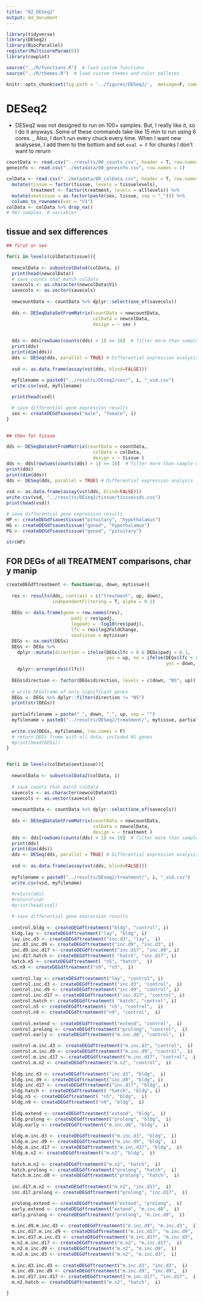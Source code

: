 ```yaml
---
title: "02_DESeq2"
output: md_document
---
```


```r
library(tidyverse)
library(DESeq2)
library(BiocParallel)
register(MulticoreParam(6))
library(cowplot)

source("../R/functions.R")  # load custom functions 
source("../R/themes.R")  # load custom themes and color palletes

knitr::opts_chunk$set(fig.path = '../figures/DESeq2/',  message=F, comment=F, warning=F)
```


# DESeq2

- DESeq2 was not designed to run on 100+ samples. But, I really like it, so I do it anyways. Some of these commands take like 15 min to run using 6 cores. 
_ Also, I don't run every chuck every time. When I want new analysese, I add them to the bottom and set `eval = F` for chunks I don't want to rerurn 


```r
countData <- read.csv("../results/00_counts.csv", header = T, row.names = 1)
geneinfo <- read.csv("../metadata/00_geneinfo.csv", row.names = 1)

colData <- read.csv("../metadata/00_colData.csv", header = T, row.names = 1) %>%
  mutate(tissue = factor(tissue, levels = tissuelevels),
         treatment <- factor(treatment, levels = alllevels)) %>%
  mutate(sextissue = as.factor(paste(sex, tissue, sep = "_"))) %>%
  column_to_rownames(var = "V1")
colData <- colData %>% drop_na()
# 987 samples, 8 variables
```



## tissue and sex differences

```r

## first or sex

for(i in levels(colData$tissue)){
 
  newcolData <- subsetcolData4(colData, i)
  print(head(newcolData))
  # save counts that match colData
  savecols <- as.character(newcolData$V1) 
  savecols <- as.vector(savecols) 
  
  newcountData <- countData %>% dplyr::select(one_of(savecols)) 
  
  dds <- DESeqDataSetFromMatrix(countData = newcountData,
                                colData = newcolData,
                                design = ~ sex )

  
  dds <- dds[rowSums(counts(dds) > 1) >= 10]  # filter more than sample with less 0 counts
  print(dds)
  print(dim(dds))
  dds <- DESeq(dds, parallel = TRUE) # Differential expression analysis
  
  vsd <- as.data.frame(assay(vst(dds, blind=FALSE)))
  
  myfilename = paste0("../results/DEseq2/sex/", i, "_vsd.csv")
  write.csv(vsd, myfilename)

  print(head(vsd))

  # save differential gene expression results
  sex <- createDEGdfsavesex("male", "female", i)
}

 
## then for tissue

dds <- DESeqDataSetFromMatrix(countData = countData,
                                colData = colData,
                                design = ~ tissue )
dds <- dds[rowSums(counts(dds) > 1) >= 10]  # filter more than sample with less 0 counts
print(dds)
print(dim(dds))
dds <- DESeq(dds, parallel = TRUE) # Differential expression analysis
  
vsd <- as.data.frame(assay(vst(dds, blind=FALSE)))
write.csv(vsd, "../results/DEseq2/tissue/tissuevsds.csv")
print(head(vsd))

# save differential gene expression results
HP <- createDEGdfsavestissue("pituitary", "hypothalamus")
HG <- createDEGdfsavestissue("gonad", "hypothalamus")
PG <- createDEGdfsavestissue("gonad", "pituitary")
  
str(HP)
```
 

## FOR DEGs of all TREATMENT comparisons, char y manip


```r

createDEGdftreatment <- function(up, down, mytissue){
  
  res <- results(dds, contrast = c("treatment", up, down), 
                 independentFiltering = T, alpha = 0.1)
  
  DEGs <- data.frame(gene = row.names(res),
                        padj = res$padj, 
                        logpadj = -log10(res$padj),
                        lfc = res$log2FoldChange,
                        sextissue = mytissue)
  DEGs <- na.omit(DEGs)
  DEGs <- DEGs %>%
    dplyr::mutate(direction = ifelse(DEGs$lfc > 0 & DEGs$padj < 0.1, 
                                     yes = up, no = ifelse(DEGs$lfc < 0 & DEGs$padj < 0.1, 
                                                           yes = down, no = "NS"))) %>% 
    dplyr::arrange(desc(lfc)) 
  
  DEGs$direction <- factor(DEGs$direction, levels = c(down, "NS", up)) 
  
  # write DEGsframe of only significant genes
  DEGs <- DEGs %>% dplyr::filter(direction != "NS")
  print(str(DEGs))
  
  partialfilename = paste("_", down, "_", up, sep = "")
  myfilename = paste0("../results/DESeq2/treatment/", mytissue, partialfilename, "_DEGs.csv")
  
  write.csv(DEGs, myfilename, row.names = F)
  # return DEGs frome with all data, included NS genes
  #print(head(DEGs))
}  


for(i in levels(colData$sextissue)){
  
  newcolData <- subsetcolData2(colData, i)
  
  # save counts that match colData
  savecols <- as.character(newcolData$V1) 
  savecols <- as.vector(savecols) 
  
  newcountData <- countData %>% dplyr::select(one_of(savecols)) 
  
  dds <- DESeqDataSetFromMatrix(countData = newcountData,
                                colData = newcolData,
                                design = ~ treatment )
  dds <- dds[rowSums(counts(dds) > 1) >= 10]  # filter more than sample with less 0 counts
  print(dds)
  print(dim(dds))
  dds <- DESeq(dds, parallel = TRUE) # Differential expression analysis
  
  vsd <- as.data.frame(assay(vst(dds, blind=FALSE)))
  
  myfilename = paste0("../results/DEseq2/treatment/", i, "_vsd.csv")
  write.csv(vsd, myfilename)
  
  #return(dds)
  #return(vsd)
  #print(head(vsd))

  # save differential gene expression results
  
  control.bldg <- createDEGdftreatment("bldg", "control", i)
  bldg.lay <- createDEGdftreatment("lay", "bldg", i)
  lay.inc.d3 <- createDEGdftreatment("inc.d3", "lay",  i) 
  inc.d3.inc.d9 <- createDEGdftreatment("inc.d9", "inc.d3", i) 
  inc.d9.inc.d17 <- createDEGdftreatment("inc.d17", "inc.d9", i)
  inc.d17.hatch <- createDEGdftreatment( "hatch", "inc.d17", i) 
  hatch.n5 <- createDEGdftreatment( "n5", "hatch",  i) 
  n5.n9 <- createDEGdftreatment("n9", "n5",  i) 
  
  control.lay <- createDEGdftreatment("lay", "control", i)
  control.inc.d3 <- createDEGdftreatment("inc.d3", "control",  i) 
  control.inc.d9 <- createDEGdftreatment("inc.d9", "control", i) 
  control.inc.d17 <- createDEGdftreatment("inc.d17", "control", i)
  control.hatch <- createDEGdftreatment( "hatch", "control", i) 
  control.n5 <- createDEGdftreatment( "n5", "control",  i) 
  control.n9 <- createDEGdftreatment("n9", "control",  i) 
  
  control.extend <- createDEGdftreatment("extend", "control",  i) 
  control.prolong <- createDEGdftreatment("prolong", "control",  i) 
  control.early <- createDEGdftreatment("m.inc.d8", "control",  i) 

  control.m.inc.d3 <- createDEGdftreatment("m.inc.d3", "control",  i) 
  control.m.inc.d9 <- createDEGdftreatment("m.inc.d9", "control",  i) 
  control.m.inc.d17 <- createDEGdftreatment("m.inc.d17", "control",  i)
  control.m.n2 <- createDEGdftreatment("m.n2", "control",  i) 
  
  bldg.inc.d3 <- createDEGdftreatment("inc.d3", "bldg",  i) 
  bldg.inc.d9 <- createDEGdftreatment("inc.d9", "bldg", i) 
  bldg.inc.d17 <- createDEGdftreatment("inc.d17", "bldg", i)
  bldg.hatch <- createDEGdftreatment( "hatch", "bldg", i) 
  bldg.n5 <- createDEGdftreatment( "n5", "bldg",  i) 
  bldg.n9 <- createDEGdftreatment("n9", "bldg",  i) 
  
  bldg.extend <- createDEGdftreatment("extend", "bldg",  i) 
  bldg.prolong <- createDEGdftreatment("prolong", "bldg",  i) 
  bldg.early <- createDEGdftreatment("m.inc.d8", "bldg",  i) 
  
  bldg.m.inc.d3 <- createDEGdftreatment("m.inc.d3", "bldg",  i) 
  bldg.m.inc.d9 <- createDEGdftreatment("m.inc.d9", "bldg",  i) 
  bldg.m.inc.d17 <- createDEGdftreatment("m.inc.d17", "bldg",  i)
  bldg.m.n2 <- createDEGdftreatment("m.n2", "bldg",  i) 
  
  hatch.m.n2 <- createDEGdftreatment("m.n2", "hatch",  i) 
  hatch.prolong <- createDEGdftreatment("prolong", "hatch",  i) 
  hatch.m.inc.d8 <- createDEGdftreatment("prolong", "hatch",  i) 
  
  inc.d17.m.n2 <- createDEGdftreatment("m.n2", "inc.d17",  i) 
  inc.d17.prolong <- createDEGdftreatment("prolong", "inc.d17",  i) 

  prolong.extend <- createDEGdftreatment("extend", "prolong",  i) 
  early.extend <- createDEGdftreatment("extend", "m.inc.d8",  i) 
  early.prolong <- createDEGdftreatment("prolong", "m.inc.d8",  i) 
  
  m.inc.d9.m.inc.d3 <- createDEGdftreatment("m.inc.d9", "m.inc.d3",  i) 
  m.inc.d17.m.inc.d9 <- createDEGdftreatment("m.inc.d17", "m.inc.d9",  i) 
  m.inc.d17.m.inc.d3 <- createDEGdftreatment("m.inc.d17", "m.inc.d3",  i) 
  m.n2.m.inc.d17 <- createDEGdftreatment("m.n2", "m.inc.d17",  i) 
  m.n2.m.inc.d9 <- createDEGdftreatment("m.n2", "m.inc.d9",  i)
  m.n2.m.inc.d3 <- createDEGdftreatment("m.n2", "m.inc.d3",  i)
  
  m.inc.d3.inc.d3 <- createDEGdftreatment("m.inc.d3", "inc.d3",  i) 
  m.inc.d9.inc.d9 <- createDEGdftreatment("m.inc.d9", "inc.d9",  i) 
  m.inc.d17.inc.d17 <- createDEGdftreatment("m.inc.d17", "inc.d17",  i) 
  m.n2.hatch <- createDEGdftreatment("m.n2", "hatch",  i) 

}

```

